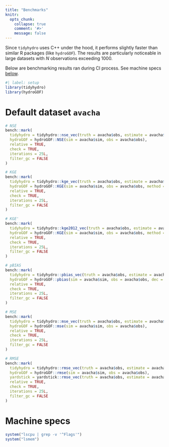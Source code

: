 ```yaml
---
title: "Benchmarks"
knitr:
  opts_chunk:
    collapse: true
    comment: '#>'
    message: false
---
```


Since `tidyhydro` uses C++ under the hood, it performs slightly faster than similar R packages (like `hydroGOF`). The results are particularly noticeable in large datasets with $N$ observations exceeding 1000.

Below are benchmarking results ran during CI process. See machine specs [below](#machine-specs).

```r
#| label: setup
library(tidyhydro)
library(hydroGOF)
```

# Default dataset `avacha`

```r
# NSE
bench::mark(
  tidyhydro = tidyhydro::nse_vec(truth = avacha$obs, estimate = avacha$sim),
  hydroGOF = hydroGOF::NSE(sim = avacha$sim, obs = avacha$obs),
  relative = TRUE,
  check = TRUE,
  iterations = 25L,
  filter_gc = FALSE
)

# KGE
bench::mark(
  tidyhydro = tidyhydro::kge_vec(truth = avacha$obs, estimate = avacha$sim),
  hydroGOF = hydroGOF::KGE(sim = avacha$sim, obs = avacha$obs, method = "2009"),
  relative = TRUE,
  check = TRUE,
  iterations = 25L,
  filter_gc = FALSE
)

# KGE'
bench::mark(
  tidyhydro = tidyhydro::kge2012_vec(truth = avacha$obs, estimate = avacha$sim),
  hydroGOF = hydroGOF::KGE(sim = avacha$sim, obs = avacha$obs, method = "2012"),
  relative = TRUE,
  check = TRUE,
  iterations = 25L,
  filter_gc = FALSE
)

# pBIAS
bench::mark(
  tidyhydro = tidyhydro::pbias_vec(truth = avacha$obs, estimate = avacha$sim),
  hydroGOF = hydroGOF::pbias(sim = avacha$sim, obs = avacha$obs, dec = 9),
  relative = TRUE,
  check = TRUE,
  iterations = 25L,
  filter_gc = FALSE
)

# MSE
bench::mark(
  tidyhydro = tidyhydro::mse_vec(truth = avacha$obs, estimate = avacha$sim),
  hydroGOF = hydroGOF::mse(sim = avacha$sim, obs = avacha$obs),
  relative = TRUE,
  check = TRUE,
  iterations = 25L,
  filter_gc = FALSE
)

# RMSE
bench::mark(
  tidyhydro = tidyhydro::rmse_vec(truth = avacha$obs, estimate = avacha$sim),
  hydroGOF = hydroGOF::rmse(sim = avacha$sim, obs = avacha$obs),
  yardstick = yardstick::rmse_vec(truth = avacha$obs, estimate = avacha$sim),
  relative = TRUE,
  check = TRUE,
  iterations = 25L,
  filter_gc = FALSE
)

```

# Machine specs

```r
system("lscpu | grep -v '^Flags'")
system("lsmem")
```